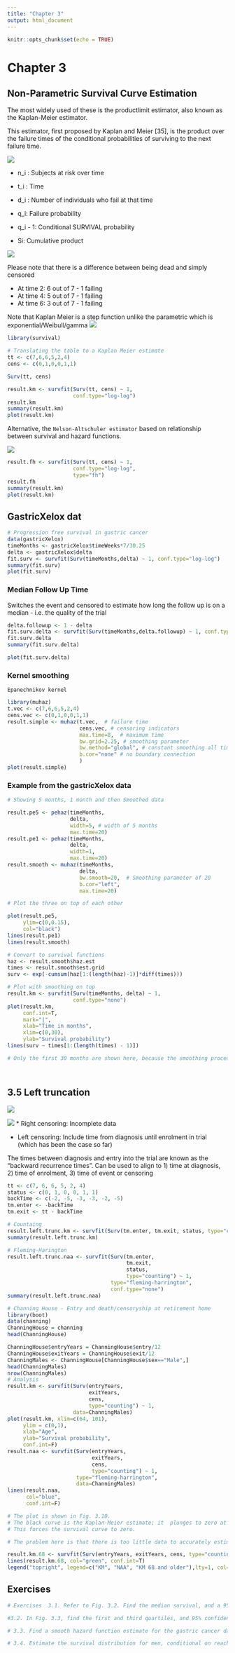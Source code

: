 ```yaml
---
title: "Chapter 3"
output: html_document
---
```


```r
knitr::opts_chunk$set(echo = TRUE)
```

# Chapter 3

## Non-Parametric Survival Curve Estimation

The most widely used of these is the productlimit estimator, also known as the Kaplan-Meier estimator. 

This estimator, first  proposed by Kaplan and Meier [35], is the product over the failure times of the  conditional probabilities of surviving to the next failure time.

![](Chapters/images/kaplan_meier.png)

* n_i : Subjects at risk over time
* t_i : Time
* d_i : Number of individuals who fail at that time

* q_i: Failure probability
* q_i - 1: Conditional SURVIVAL probability
* Si: Cumulative product

![](Chapters/images/mle_table.png)

Please note that there is a difference between being dead and simply censored

- At time 2: 6 out of 7 - 1 failing
- At time 4: 5 out of 7 - 1 failing
- At time 6: 3 out of 7 - 1 failing

Note that Kaplan Meier is a step function unlike the parametric which is exponential/Weibull/gamma
![](Chapters/images/kaplan_meier_table.png)

```r

library(survival)

# Translating the table to a Kaplan Meier estimate
tt <- c(7,6,6,5,2,4)
cens <- c(0,1,0,0,1,1)

Surv(tt, cens)  

result.km <- survfit(Surv(tt, cens) ~ 1, 
                     conf.type="log-log")
result.km
summary(result.km)
plot(result.km)

```
Alternative, the `Nelson-Altschuler estimator` based on relationship between survival and hazard functions.

![](Chapters/images/nelson_altschuler.png)

```r

result.fh <- survfit(Surv(tt, cens) ~ 1, 
                     conf.type="log-log",
                     type="fh")
result.fh
summary(result.km)
plot(result.km)

```

## GastricXelox dat

```r

# Progression free survival in gastric cancer
data(gastricXelox)
timeMonths <- gastricXelox$timeWeeks*7/30.25
delta <- gastricXelox$delta
fit.surv <- survfit(Surv(timeMonths,delta) ~ 1, conf.type="log-log")
summary(fit.surv)
plot(fit.surv)
```

### Median Follow Up Time

Switches the event and censored to estimate how long the follow up is on a median - i.e. the quality of the trial

```r

delta.followup <- 1 - delta
fit.surv.delta <- survfit(Surv(timeMonths,delta.followup) ~ 1, conf.type="log-log")
fit.surv.delta
summary(fit.surv.delta)

plot(fit.surv.delta)

```

### Kernel smoothing

`Epanechnikov kernel`

```r
library(muhaz)
t.vec <- c(7,6,6,5,2,4)
cens.vec <- c(0,1,0,0,1,1)
result.simple <- muhaz(t.vec,  # failure time
                       cens.vec, # censoring indicators
                       max.time=8,  # maximum time
                       bw.grid=2.25, # smoothing parameter
                       bw.method="global", # constant smoothing all time
                       b.cor="none" # no boundary connection
                       )
plot(result.simple)  

```

### Example from the gastricXelox data
```r

# Showing 5 months, 1 month and then Smoothed data

result.pe5 <- pehaz(timeMonths, 
                    delta, 
                    width=5, # width of 5 months
                    max.time=20)
result.pe1 <- pehaz(timeMonths, 
                    delta, 
                    width=1, 
                    max.time=20)  
result.smooth <- muhaz(timeMonths, 
                       delta, 
                       bw.smooth=20,  # Smoothing parameter of 20
                       b.cor="left", 
                       max.time=20)  

# Plot the three on top of each other

plot(result.pe5, 
     ylim=c(0,0.15), 
     col="black")  
lines(result.pe1) 
lines(result.smooth) 

# Convert to survival functions
haz <- result.smooth$haz.est
times <- result.smooth$est.grid 
surv <- exp(-cumsum(haz[1:(length(haz)-1)]*diff(times)))  

# Plot with smoothing on top
result.km <- survfit(Surv(timeMonths, delta) ~ 1,  
                     conf.type="none")  
plot(result.km, 
     conf.int=T, 
     mark="|", 
     xlab="Time in months",  
     xlim=c(0,30), 
     ylab="Survival probability")  
lines(surv ~ times[1:(length(times) - 1)]) 

# Only the first 30 months are shown here, because the smoothing procedure  doesn’t produce estimates beyond the last failure time.




```

## 3.5 Left truncation

![](Chapters/images/left_censoring.png)

![](Chapters/images/left_truncating_individuals.png)
* Right censoring: Incomplete data

* Left censoring: Include time from diagnosis until enrolment in trial (which has been the case so far)

The times between diagnosis and entry into the trial are known as the “backward  recurrence times".
Can be used to align to 1) time at diagnosis, 2) time of enrolment, 3) time of event or censoring


```r
tt <- c(7, 6, 6, 5, 2, 4) 
status <- c(0, 1, 0, 0, 1, 1)  
backTime <- c(-2, -5, -3, -3, -2, -5) 
tm.enter <- -backTime  
tm.exit <- tt - backTime  

# Countaing
result.left.trunc.km <- survfit(Surv(tm.enter, tm.exit, status, type="counting") ~ 1, conf.type="none") 
summary(result.left.trunc.km)  

# Fleming-Harington
result.left.trunc.naa <- survfit(Surv(tm.enter, 
                                      tm.exit, 
                                      status,
                                      type="counting") ~ 1, 
                                 type="fleming-harrington", 
                                 conf.type="none")
summary(result.left.trunc.naa)  


```

```r

# Channing House - Entry and death/censoryship at retirement home
library(boot)
data(channing)
ChanningHouse = channing
head(ChanningHouse)

ChanningHouse$entryYears = ChanningHouse$entry/12
ChanningHouse$exitYears = ChanningHouse$exit/12
ChanningMales <- ChanningHouse[ChanningHouse$sex=="Male",]
head(ChanningMales)
nrow(ChanningMales)
# Analysis
result.km <- survfit(Surv(entryYears, 
                          exitYears, 
                          cens,  
                          type="counting") ~ 1,
                     data=ChanningMales)  
plot(result.km, xlim=c(64, 101), 
     ylim = c(0,1),
     xlab="Age",  
     ylab="Survival probability", 
     conf.int=F)  
result.naa <- survfit(Surv(entryYears, 
                           exitYears, 
                           cens,  
                           type="counting") ~ 1, 
                      type="fleming-harrington",  
                      data=ChanningMales)  
lines(result.naa, 
      col="blue", 
      conf.int=F) 

# The plot is shown in Fig. 3.10. 
# The black curve is the Kaplan-Meier estimate; it  plunges to zero at age 65 because, at this early age, the size of the risk set is  small, and in fact reduces to 0.
# This forces the survival curve to zero.

# The problem here is that there is too little data to accurately estimate the overall  survival distribution of men.  

result.km.68 <- survfit(Surv(entryYears, exitYears, cens, type="counting") ~ 1, start.time=68, data=ChanningMales) 
lines(result.km.68, col="green", conf.int=T)
legend("topright", legend=c("KM", "NAA", "KM 68 and older"),lty=1, col=c("black", "blue", "green")) 


```

## Exercises

```r

# Exercises  3.1. Refer to Fig. 3.2. Find the median survival, and a 95% confidence interval for  the median. Explain why the upper limit of the confidence interval is undefined.  

#3.2. In Fig. 3.3, find the first and third quartiles, and 95% confidence intervals for  these quartiles. If any of these quantities are undefined, explain.  

# 3.3. Find a smooth hazard function estimate for the gastric cancer data using kernel  width “bw.grid = 20”. Explain reason for the multiple peaks in the estimate.  

# 3.4. Estimate the survival distribution for men, conditional on reaching the age of  68, ignoring the left truncation times. Discuss the bias of this estimate by comparing  to the estimate presented in Sect. 3.4. 


```




